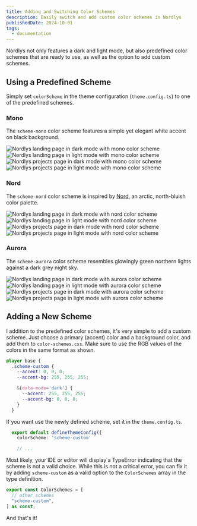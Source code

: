 ```yaml
---
title: Adding and Switching Color Schemes
description: Easily switch and add custom color schemes in Nordlys
publishedDate: 2024-10-01
tags:
  - documentation
---
```


Nordlys not only features a dark and light mode, but also predefined color schemes that are ready to use, as well as the option to add custom schemes.

## Using a Predefined Scheme

Simply set `colorScheme` in the theme configuration (`theme.config.ts`) to one of the predefined schemes.

### Mono

The `scheme-mono` color scheme features a simple yet elegant white accent on black background.


<div class="grid grid-cols-2 gap-4">
  <Image
    class="mb-0 mt-0"
    src={monoDarkLanding}
    alt="Nordlys landing page in dark mode with mono color scheme"
    data-img-embed
    data-action="zoom"
  />
  <Image
    class="mb-0 mt-0"
    src={monoLightLanding}
    alt="Nordlys landing page in light mode with mono color scheme"
    data-img-embed
    data-action="zoom"
  />
  <Image
    class="mb-0 mt-0"
    src={monoDarkProjects}
    alt="Nordlys projects page in dark mode with mono color scheme"
    data-img-embed
    data-action="zoom"
  />
  <Image
    class="mb-0 mt-0"
    src={monoLightProjects}
    alt="Nordlys projects page in light mode with mono color scheme"
    data-img-embed
    data-action="zoom"
  />
</div>

### Nord

The `scheme-nord` color scheme is inspired by [Nord](https://www.nordtheme.com/), an arctic, north-bluish color palette.


<div class="grid grid-cols-2 gap-4">
  <Image
    class="mb-0 mt-0"
    src={nordDarkLanding}
    alt="Nordlys landing page in dark mode with nord color scheme"
    data-img-embed
    data-action="zoom"
  />
  <Image
    class="mb-0 mt-0"
    src={nordLightLanding}
    alt="Nordlys landing page in light mode with nord color scheme"
    data-img-embed
    data-action="zoom"
  />
  <Image
    class="mb-0 mt-0"
    src={nordDarkProjects}
    alt="Nordlys projects page in dark mode with nord color scheme"
    data-img-embed
    data-action="zoom"
  />
  <Image
    class="mb-0 mt-0"
    src={nordLightProjects}
    alt="Nordlys projects page in light mode with nord color scheme"
    data-img-embed
    data-action="zoom"
  />
</div>

### Aurora

The `scheme-aurora` color scheme resembles glowingly green northern lights against a dark grey night sky.


<div class="grid grid-cols-2 gap-4">
  <Image
    class="mb-0 mt-0"
    src={auroraDarkLanding}
    alt="Nordlys landing page in dark mode with aurora color scheme"
    data-img-embed
    data-action="zoom"
  />
  <Image
    class="mb-0 mt-0"
    src={auroraLightLanding}
    alt="Nordlys landing page in light mode with aurora color scheme"
    data-img-embed
    data-action="zoom"
  />
  <Image
    class="mb-0 mt-0"
    src={auroraDarkProjects}
    alt="Nordlys projects page in dark mode with aurora color scheme"
    data-img-embed
    data-action="zoom"
  />
  <Image
    class="mb-0 mt-0"
    src={auroraLightProjects}
    alt="Nordlys projects page in light mode with aurora color scheme"
    data-img-embed
    data-action="zoom"
  />
</div>

## Adding a New Scheme

I addition to the predefined color schemes, it's very simple to add a custom scheme. Just choose a primary (accent) color and a background color, and add them to `color-schemes.css`. Make sure to use the RGB values of the colors in the same format as shown.

```css src/style/color-schemes.css
@layer base {
  .scheme-custom {
    --accent: 0, 0, 0;
    --accent-bg: 255, 255, 255;

    &[data-mode='dark'] {
      --accent: 255, 255, 255;
      --accent-bg: 0, 0, 0;
    }
  }
```

If you want use the newly defined scheme, set it in the `theme.config.ts`.

```ts src/theme.config.ts
  export default defineThemeConfig({
    colorScheme: 'scheme-custom'

    // ...
```

Most likely, your IDE or editor will display a TypeError indicating that the scheme is not a valid choice. While this is not a critical error, you can fix it by adding `scheme-custom` as a valid option to the `ColorSchemes` array in the type definition.

```ts src/types.ts
export const ColorSchemes = [
  // other schemes
  "scheme-custom",
] as const;
```

And that's it!
